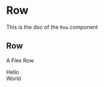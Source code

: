<!--- Row.stories.mdx --->


<Meta
  title="Row"
  component={Row}
/>

# Row

This is the doc of the `Row` component

## Row

A Flex Row

<Canvas>
  <Story name="base">
    <Row>
      <div>Hello</div>
      <div>World</div>
    </Row>
  </Story>
</Canvas>
